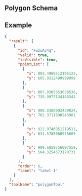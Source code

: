 
## Polygon Schema

<JsonSchemaTable schema={jsonschema} />

## Example

```json
{
  "result": [
    {
      "id": "FuzuAJ4q",
      "valid": true,
      "isVisible": true,
      "pointList": [
        {
          "x": 803.4969512195122,
          "y": 605.0312499999999
        },
        {
          "x": 807.0365853658536,
          "y": 735.9977134146341
        },
        {
          "x": 900.8368902439024,
          "y": 702.3711890243901
        },
        {
          "x": 922.0746951219511,
          "y": 631.5785060975609
        },
        {
          "x": 909.6859756097559,
          "y": 564.3254573170731
        }
      ],
      "order": 6,
      "label": "label-1"
    }
  ],
  "toolName": "polygonTool"
}
```
